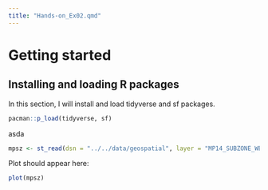 ```yaml
---
title: "Hands-on_Ex02.qmd"
---
```


# Getting started

## Installing and loading R packages

In this section, I will install and load tidyverse and sf packages.

```r
pacman::p_load(tidyverse, sf)
```

asda

```r
mpsz <- st_read(dsn = "../../data/geospatial", layer = "MP14_SUBZONE_WEB_PL")
```

Plot should appear here:

```r
plot(mpsz)
```
